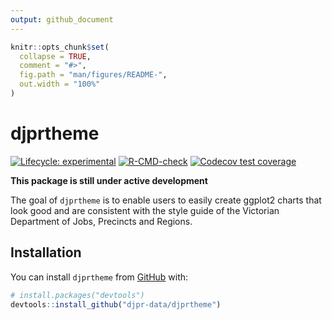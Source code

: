 ```yaml
---
output: github_document
---
```


<!-- README.md is generated from README.Rmd. Please edit that file -->

```r
knitr::opts_chunk$set(
  collapse = TRUE,
  comment = "#>",
  fig.path = "man/figures/README-",
  out.width = "100%"
)
```

# djprtheme

<!-- badges: start -->
[![Lifecycle: experimental](https://img.shields.io/badge/lifecycle-experimental-orange.svg)](https://lifecycle.r-lib.org/articles/stages.html#experimental)
[![R-CMD-check](https://github.com/djpr-data/djprtheme/workflows/R-CMD-check/badge.svg)](https://github.com/djpr-data/djprtheme/actions)
[![Codecov test coverage](https://codecov.io/gh/djpr-data/djprtheme/branch/main/graph/badge.svg)](https://codecov.io/gh/djpr-data/djprtheme?branch=main)
<!-- badges: end -->

**This package is still under active development**

The goal of `djprtheme` is to enable users to easily create ggplot2 charts that
look good and are consistent with the style guide of the Victorian Department of
Jobs, Precincts and Regions.

## Installation

You can install `djprtheme` from [GitHub](https://github.com/) with:

``` r
# install.packages("devtools")
devtools::install_github("djpr-data/djprtheme")
```
